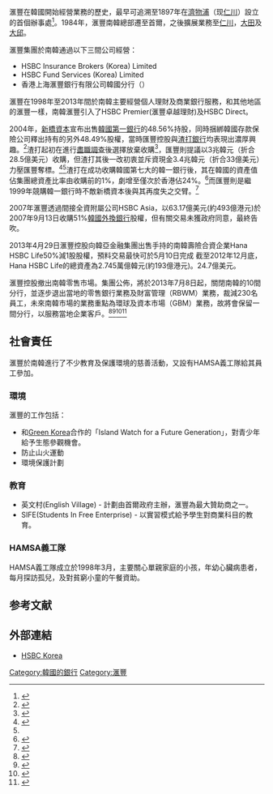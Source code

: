 {{Bank Financial Information
| name                          = 香港上海滙豐銀行有限公司韓國分行
| else_name                     = {{lang|ko|홍콩상하이은행 서울지점의 현황}}<br>The Hongkong and Shanghai Banking Corporation Limited, Korea branch
| image                         =  [[File:HSBC_滙豐.svg|200px]]
| full_name                     = 
| abbreviated_name              = 
| slogan                        = 
| market_information            = 非上市
| isin_code                     = 
| swift_code                    = HSBCKRSE
| iban_code                     =
| finance_code_list             = 
| finance_code                  = 
| open_date                     = 
| closing_date                  =
| zip_code                      = 
| location                      = {{KOR}}首爾特別市會賢洞七牌路37號
| key_people                    = 
| capital                       = 
| revenue                       = 
| major_shareholder             = 
| homepage                      = {{url|http://www.hsbc.co.kr}}
| footnotes                     = 
| width                         = 
}}
滙豐在韓國開始經營業務的歷史，最早可追溯至1897年在[[濟物浦|濟物浦]]（现[[仁川|仁川]]）設立的首個辦事處<ref>{{cite web|title=HSBC Capabilities - South Korea|url=https://www.about.hsbc.co.kr/-/media/korea/en/news-and-media/170224-eng.pdf|language=en|publisher=滙豐銀行|accessdate=2020-10-24|archive-date=2020-09-21|archive-url=https://web.archive.org/web/20200921194500/https://www.about.hsbc.co.kr/-/media/korea/en/news-and-media/170224-eng.pdf|dead-url=no}}</ref>。1984年，滙豐南韓總部遷至首爾，之後擴展業務至[[仁川|仁川]]，[[大田廣域市|大田]]及[[大邱|大邱]]。

滙豐集團於南韓通過以下三間公司經營：
* HSBC Insurance Brokers (Korea) Limited
* HSBC Fund Services (Korea) Limited
* 香港上海滙豐銀行有限公司韓國分行（{{lang-ko|홍콩상하이은행 서울지점의 현황}}）

滙豐在1998年至2013年間於南韓主要經營個人理財及商業銀行服務，和其他地區的滙豐一樣，南韓滙豐引入了HSBC Premier(滙豐卓越理財)及HSBC Direct。

2004年，[[TPG資本|新橋資本]]宣布出售[[韓國第一銀行|韓國第一銀行]]的48.56%持股，同時捆綁韓國存款保險公司釋出持有的另外48.49%股權，當時匯豐控股與[[渣打銀行|渣打銀行]]均表現出濃厚興趣。<ref>{{cite news|title=匯豐銀行將收購韓國第一銀行|url=https://www.epochtimes.com/b5/4/11/12/n715813.htm|accessdate=2020-12-13|4=|publisher=[[大紀元|大紀元]]|agency=[[法新社|法新社]]|location=首爾|date=2004-11-12|language=zh-hant|archive-date=2014-04-10|archive-url=https://web.archive.org/web/20140410181050/http://www.epochtimes.com/b5/4/11/12/n715813.htm|dead-url=no}}</ref>渣打起初在進行[[盡職調查|盡職調查]]後選擇放棄收購<ref>{{cite news|author=王錦時|title=匯豐出價28.5億美元 收購南韓一銀|url=https://ec.ltn.com.tw/article/paper/15307|accessdate=2020-12-13||publisher=[[自由時報|自由時報]]|agency=[[彭博社|彭博社]]|date=2005-01-11|language=zh-hk}}</ref>，匯豐則提議以3兆韓元（折合28.5億美元）收購，但渣打其後一改初衷並斥資現金3.4兆韓元（折合33億美元）力壓匯豐奪標。<ref>{{cite news|author1=李真|editor=雨辰|title=渣打“挤走”汇丰 33亿美元收购韩国第一银行|url=https://business.sohu.com/20050111/n223875935.shtml|accessdate=2020-12-13|work=每日经济新闻|agency=每日新报|via=搜狐财经|date=2005-01-11|language=zh-cn|archive-date=2005-03-09|archive-url=https://web.archive.org/web/20050309203128/http://business.sohu.com/20050111/n223875935.shtml|dead-url=no}}</ref><ref name="appl-2015"/>渣打在成功收購韓國第七大的韓一銀行後，其在韓國的資產值佔集團總資產比率由收購前的1%，劇增至僅次於香港佔24%。<ref name="appl-2015">{{cite news|title=斥近二百六十億　百年來最大收購　渣打勝匯豐購韓一銀行|url=https://hk.appledaily.com/local/20050111/LVZXXJZIK4NTKCXFDLCECXTONI/|accessdate=2020-12-13|publisher=[[蘋果日報_(香港)|蘋果日報 (香港)]]|subscription=yes|date=2005-01-11|language=zh-hk|archive-date=2021-06-21|archive-url=https://web.archive.org/web/20210621163533/https://hk.appledaily.com/local/20050111/LVZXXJZIK4NTKCXFDLCECXTONI/|dead-url=yes}}</ref>而匯豐則是繼1999年競購韓一銀行時不敵新橋資本後與其再度失之交臂。<ref>{{cite web|author1=袁朝晖|title=韩一银行的完美拯救|url=https://business.sohu.com/20050111/n223875935.shtml|accessdate=2020-12-13|agency=中国企业家|date=2006-09-14|language=zh-cn|archive-date=2005-03-09|archive-url=https://web.archive.org/web/20050309203128/http://business.sohu.com/20050111/n223875935.shtml|dead-url=no}}</ref>

2007年滙豐透過間接全資附屬公司HSBC Asia，以63.17億美元(約493億港元)於2007年9月13日收購51%[[韓國外換銀行|韓國外換銀行]]股權，但有關交易未獲政府同意，最終告吹。

2013年4月29日滙豐控股向韓亞金融集團出售手持的南韓壽險合資企業Hana HSBC Life50%減1股股權，預料交易最快可於5月10日完成 截至2012年12月底，Hana HSBC Life的總資產為2.745萬億韓元(約193億港元)。24.7億美元。

滙豐控股撤出南韓零售市場。集團公佈，將於2013年7月8日起，關閉南韓的10間分行，並逐步退出當地的零售銀行業務及財富管理（RBWM）業務，裁減230名員工，未來南韓市場的業務重點為環球及資本市場（GBM）業務，故將會保留一間分行，以服務當地企業客戶。<ref>{{cite news|author=홍주예|script-title=ko:HSBC, 한국서 개인금융 포기|trans-title=HSBC放棄韓國個人金融業務|url=https://www.ytn.co.kr/_ln/0102_201307051900244001|accessdate=2020-12-13|agency=[[YTN|YTN]]|date=2013-07-05|language=ko|archive-date=2013-07-07|archive-url=https://web.archive.org/web/20130707000655/http://ytn.co.kr/_ln/0102_201307051900244001|dead-url=no}}</ref><ref>{{cite news|author=이덕주|script-title=ko:HSBC은행, 한국 개인 금융 업무 손뗀다|trans-title=HSBC銀行放棄在韓國的個人金融業務|url=https://www.mk.co.kr/news/economy/view/2013/07/545913/|accessdate=2020-12-13|agency=每日經濟新聞|date=2013-07-05|language=ko}}</ref><ref>{{cite news|editor=侯向明|editor2=隋芬|title=欧洲个股：汇丰控股拟关闭在韩国的零售银行和财富管理业务|url=https://www.reuters.com/article/idCNL3S0FB1MV20130705|accessdate=2020-12-13|agency=[[路透社|路透社]]|location=香港|date=2013-07-05|language=zh-hans}}</ref><ref>{{cite news|author=楚墨|title=匯豐控股退出韓國零售銀行和財富管理業務|url=http://finance.sina.com/bg/economy/sinacn/20130705/0240808313.html|accessdate=2020-12-13|agency=新浪財經|location=北京|date=2013-07-05|language=zh-hant}}</ref>

==社會責任==
滙豐於南韓進行了不少教育及保護環境的慈善活動，又設有HAMSA義工隊給其員工參加。
===環境===
滙豐的工作包括：
*和[[Green_Korea|Green Korea]]合作的「Island Watch for a Future Generation」，對青少年給予生態參觀機會。
*防止山火運動
*環境保護計劃
===教育===
*英文村(English Village) - 計劃由首爾政府主辦，滙豐為最大贊助商之一。
*SIFE(Students In Free Enterprise) - 以實習模式給予學生對商業科目的教育。
===HAMSA義工隊===
HAMSA義工隊成立於1998年3月，主要關心單親家庭的小孩，年幼心臟病患者，每月探訪孤兒，及對貧窮小童的午餐資助。

==参考文献==
{{reflist|2}}

==外部連結==
*[https://www.hsbc.co.kr/ HSBC Korea]{{Wayback|url=https://www.hsbc.co.kr/ |date=20071216181247 }} {{ko}}{{en}}

{{韓國的銀行}}
[[Category:韓國的銀行|Category:韓國的銀行]]
[[Category:滙豐|Category:滙豐]]